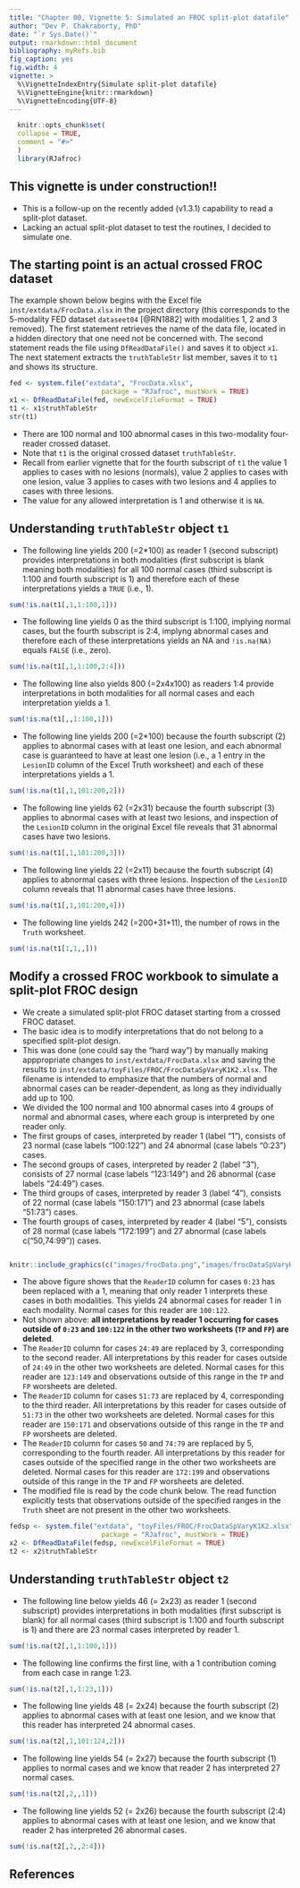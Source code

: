 ```yaml
---
title: "Chapter 00, Vignette 5: Simulated an FROC split-plot datafile"
author: "Dev P. Chakraborty, PhD"
date: "`r Sys.Date()`"
output: rmarkdown::html_document
bibliography: myRefs.bib
fig_caption: yes
fig.width: 4
vignette: >
  %\VignetteIndexEntry{Simulate split-plot datafile}
  %\VignetteEngine{knitr::rmarkdown}
  %\VignetteEncoding{UTF-8}
---
```

  
```r
  knitr::opts_chunk$set(
  collapse = TRUE,
  comment = "#>"
  )
  library(RJafroc)
```

## This vignette is under construction!!
* This is a follow-up on the recently added (v1.3.1) capability to read a split-plot dataset.
* Lacking an actual split-plot dataset to test the routines, I decided to simulate one.


## The starting point is an actual crossed FROC dataset
The example shown below begins with the Excel file `inst/extdata/FrocData.xlsx` in the project directory (this corresponds to the 5-modality FED dataset `dataseet04` [@RN1882] with modalities 1, 2 and 3 removed). The first statement retrieves the name of the data file, located in a hidden directory that one need not be concerned with. The second statement reads the file using `DfReadDataFile()` and saves it to object `x1`. The next statement extracts the `truthTableStr` list member, saves it to `t1` and shows its structure.

```r
fed <- system.file("extdata", "FrocData.xlsx",
                       package = "RJafroc", mustWork = TRUE)
x1 <- DfReadDataFile(fed, newExcelFileFormat = TRUE)
t1 <- x1$truthTableStr
str(t1)
```             

* There are 100 normal and 100 abnormal cases in this two-modality four-reader crossed dataset.
* Note that `t1` is the original crossed dataset `truthTableStr`.
* Recall from earlier vignette that for the fourth subscript of `t1` the value 1 applies to cases with no lesions (normals), value 2 applies to cases with one lesion, value 3 applies to cases with two lesions and 4 applies to cases with three lesions.
* The value for any allowed interpretation is 1 and otherwise it is `NA`.

## Understanding `truthTableStr` object `t1`
* The following line yields 200 (=2*100) as reader 1 (second subscript) provides interpretations in both modalities (first subscript is blank meaning both modalities) for all 100 normal cases (third subscript is 1:100 and fourth subscript is 1) and therefore each of these interpretations yields a `TRUE` (i.e., 1).
```r
sum(!is.na(t1[,1,1:100,1]))
```             
* The following line yields 0 as the third subscript is 1:100, implying normal cases, but the fourth subscript is 2:4, implyng abnormal cases and therefore each of these interpretations yields an NA and `!is.na(NA)` equals `FALSE` (i.e., zero).
```r
sum(!is.na(t1[,1,1:100,2:4]))
```             

* The following line also yields 800 (=2x4x100) as readers 1:4 provide interpretations in both modalities for all normal cases and each interpretation yields a 1.
```r
sum(!is.na(t1[,,1:100,1]))
```             

* The following line yields 200 (=2*100) because the fourth subscript (2) applies to abnormal cases with at least one lesion, and each abnormal case is guaranteed to have at least one lesion (i.e., a 1 entry in the `LesionID` column of the Excel Truth worksheet) and each of these interpretations yields a 1.
```r
sum(!is.na(t1[,1,101:200,2]))
```             

* The following line yields 62 (=2x31) because the fourth subscript (3) applies to abnormal cases with at least two lesions, and inspection of the `LesionID` column in the original Excel file reveals that 31 abnormal cases have two lesions. 
```r
sum(!is.na(t1[,1,101:200,3]))
```             

* The following line yields 22 (=2x11) because the fourth subscript (4) applies to abnormal cases with three lesions. Inspection of the `LesionID` column reveals that 11 abnormal cases have three lesions. 

```r
sum(!is.na(t1[,1,101:200,4]))
```             

* The following line yields 242 (=200+31+11), the number of rows in the `Truth` worksheet.
```r
sum(!is.na(t1[1,1,,]))
```             


## Modify a crossed FROC workbook to simulate a split-plot FROC design
* We create a simulated split-plot FROC dataset starting from a crossed FROC dataset. 
* The basic idea is to modify interpretations that do not belong to a specified split-plot design.
* This was done (one could say the "hard way") by manually making apppropriate changes to `inst/extdata/FrocData.xlsx` and saving the results to `inst/extdata/toyFiles/FROC/FrocDataSpVaryK1K2.xlsx`. The filename is intended to emphasize that the numbers of normal and abnormal cases can be reader-dependent, as long as they individually add up to 100.
* We divided the 100 normal and 100 abnormal cases into 4 groups of normal and abnormal cases, where each group is interpreted by one reader only.
* The first groups of cases, interpreted by reader 1 (label "1"), consists of 23 normal (case labels "100:122") and 24 abnormal (case labels "0:23") cases.
* The second groups of cases, interpreted by reader 2 (label "3"), consists of 27 normal (case labels "123:149") and 26 abnormal (case labels "24:49") cases.
* The third groups of cases, interpreted by reader 3 (label "4"), consists of 22 normal (case labels "150:171") and 23 abnormal (case labels "51:73") cases.
* The fourth groups of cases, interpreted by reader 4 (label "5"), consists of 28 normal (case labels "172:199") and 27 abnormal (case labels c("50,74:99")) cases.

```r
```             

```r
knitr::include_graphics(c("images/frocData.png","images/frocDataSpVaryK1K2.png"))
``` 

* The above figure shows that the `ReaderID` column for cases `0:23` has been replaced with a 1, meaning that only reader 1 interprets these cases in both modalities. This yields 24 abnormal cases for reader 1 in each modality. Normal cases for this reader are `100:122`.
* Not shown above: **all interpretations by reader 1 occurring for cases outside of `0:23` and `100:122` in the other two worksheets (`TP` and `FP`) are deleted**.
* The `ReaderID` column for cases `24:49` are replaced by 3, corresponding to the second reader. All interpretations by this reader for cases outside of `24:49` in the other two worksheets are deleted. Normal cases for this reader are `123:149` and observations outside of this range in the `TP` and `FP` worsheets are deleted.
* The `ReaderID` column for cases `51:73` are replaced by 4, corresponding to the third reader. All interpretations by this reader for cases outside of `51:73` in the other two worksheets are deleted. Normal cases for this reader are `150:171` and observations outside of this range in the `TP` and `FP` worsheets are deleted.
* The `ReaderID` column for cases `50` and `74:79` are replaced by 5, corresponding to the fourth reader. All interpretations by this reader for cases outside of the specified range in the other two worksheets are deleted. Normal cases for this reader are `172:199` and observations outside of this range in the `TP` and `FP` worsheets are deleted. 
<!-- * The modifed file is saved to `extdata/toyFiles/FROC/FrocDataSpVaryK1K2.xlsx`. -->
* The modified file is read by the code chunk below. The read function explicitly tests that observations outside of the specified ranges in the `Truth` sheet are not present in the other two worksheets.


```r
fedsp <- system.file("extdata", "toyFiles/FROC/FrocDataSpVaryK1K2.xlsx",
                       package = "RJafroc", mustWork = TRUE)
x2 <- DfReadDataFile(fedsp, newExcelFileFormat = TRUE)
t2 <- x2$truthTableStr
```             

## Understanding `truthTableStr` object `t2`
* The following line below yields 46 (= 2x23) as reader 1 (second subscript) provides interpretations in both modalities (first subscript is blank) for all normal cases (third subscript is 1:100 and fourth subscript is 1) and there are 23 normal cases interpreted by reader 1.
```r
sum(!is.na(t2[,1,1:100,1]))
```             


* The following line confirms the first line, with a 1 contribution coming from each case in range 1:23.
```r
sum(!is.na(t2[,1,1:23,1]))
```             

* The following line yields 48 (= 2x24) because the fourth subscript (2) applies to abnormal cases with at least one lesion, and we know that this reader has interpreted 24 abnormal cases.
```r
sum(!is.na(t2[,1,101:124,2]))
```             

* The following line yields 54 (= 2x27) because the fourth subscript (1) applies to normal cases and we know that reader 2 has interpreted 27 normal cases.
```r
sum(!is.na(t2[,2,,1]))
```             

* The following line yields 52 (= 2x26) because the fourth subscript (2:4) applies to abnormal cases with at least one lesion, and we know that reader 2 has interpreted 26 abnormal cases.
```r
sum(!is.na(t2[,2,,2:4]))
```             

## References  
